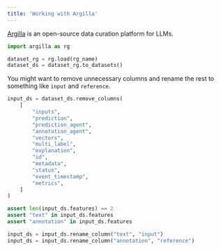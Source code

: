 ```yaml
---
title: 'Working with Argilla'
---
```


[Argilla](https://docs.argilla.io/en/latest) is an open-source data curation platform for LLMs.

```python
import argilla as rg

dataset_rg = rg.load(rg_name)
dataset_ds = dataset_rg.to_datasets()
```

You might want to remove unnecessary columns and rename the rest to something like `input` and `reference`.

```python
input_ds = dataset_ds.remove_columns(
    [
        "inputs",
        "prediction",
        "prediction_agent",
        "annotation_agent",
        "vectors",
        "multi_label",
        "explanation",
        "id",
        "metadata",
        "status",
        "event_timestamp",
        "metrics",
    ]
)

assert len(input_ds.features) == 2
assert "text" in input_ds.features
assert "annotation" in input_ds.features

input_ds = input_ds.rename_column("text", "input")
input_ds = input_ds.rename_column("annotation", "reference")
```

